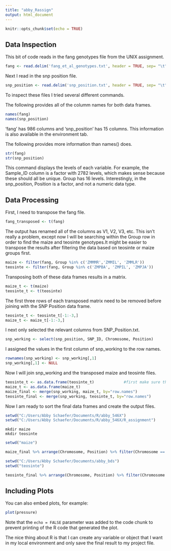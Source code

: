 ```yaml
---
title: "abby_Rassign"
output: html_document
---
```


```r
knitr::opts_chunk$set(echo = TRUE)
```

## Data Inspection

This bit of code reads in the fang genotypes file from the UNIX assignment.
```r
fang <- read.delim('fang_et_al_genotypes.txt', header = TRUE, sep= "\t")
```

Next I read in the snp position file.
```r
snp_position <- read.delim('snp_position.txt', header = TRUE, sep= "\t")
```

To inspect these files I tried several different commands.

The following provides all of the columm names for both data frames.
```r
names(fang)
names(snp_position)
```

'fang' has 986 columns and 'snp_position' has 15 columns. This information is also available in the environment tab.

The following provides more information than names() does.
```r
str(fang)
str(snp_position)
```

This command displays the levels of each variable. For example, the Sample_ID column is a factor with 2782 levels, which makes sense because these should all be unique. Group has 16 levels. Interestingly, in the snp_position, Position is a factor, and not a numeric data type.

## Data Processing

First, I need to transpose the fang file. 

```r
fang_transposed <- t(fang)
```

The output has renamed all of the columns as V1, V2, V3, etc. This isn't really a problem, except now I will be searching within the Group row in order to find the maize and teosinte genotypes.It might be easier to transpose the results after filtering the data based on teosinte or maize groups first.

```r
maize <- filter(fang, Group %in% c('ZMMMR','ZMMIL', 'ZMMLR'))
teosinte <- filter(fang, Group %in% c('ZMPBA', 'ZMPIL', 'ZMPJA'))
```

Transposing both of these data frames results in a matrix.

```r
maize_t <- t(maize)
teosinte_t <- t(teosinte)
```

The first three rows of each transposed matrix need to be removed before joining with the SNP Position data frame.

```r
teosinte_t <- teosinte_t[-1:-3,]
maize_t <- maize_t[-1:-3,]
```

I next only selected the relevant columns from SNP_Position.txt.

```r
snp_working <- select(snp_position, SNP_ID, Chromosome, Position)
```

I assigned the values in the first column of snp_working to the row names.

```r
rownames(snp_working) <- snp_working[,1]
snp_working[,1] <- NULL
```

Now I will join snp_working and the transposed maize and teosinte files.

```r
teosinte_t <- as.data.frame(teosinte_t)             #first make sure that the transposed matrices behave like data frames
maize_t <- as.data.frame(maize_t)
maize_final <- merge(snp_working, maize_t, by="row.names")
teosinte_final <- merge(snp_working, teosinte_t, by="row.names")
```

Now I am ready to sort the final data frames and create the output files.

```r
setwd("C:/Users/Abby Schaefer/Documents/R/abby_546X")
setwd("C:/Users/Abby Schaefer/Documents/R/abby_546X/R_assignment")
```


```unix
mkdir maize
mkdir teosinte
```

```r
setwd("maize")
```

```r
maize_final %>% arrange(Chromosome, Position) %>% filter(Chromosome == 2) %>% write.table("maize_chr2_for.txt", sep="\t",col.names = FALSE, row.names = FALSE)
```

```r
setwd("C:/Users/Abby Schaefer/Documents/abby_bds")
setwd("teosinte")
```

```r
teosinte_final %>% arrange(Chromosome, Position) %>% filter(Chromosome == 10) %>% write.table("teosinte_chr10_for.txt", sep="\t",col.names = FALSE, row.names = FALSE)
```

## Including Plots

You can also embed plots, for example:

```r
plot(pressure)
```

Note that the `echo = FALSE` parameter was added to the code chunk to prevent printing of the R code that generated the plot.


The nice thing about R is that I can create any variable or object that I want in my local environment and only save the final result to my project file.

